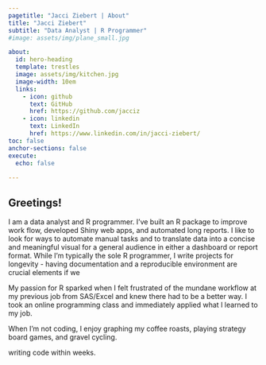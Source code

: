 ```yaml
---
pagetitle: "Jacci Ziebert | About"
title: "Jacci Ziebert"
subtitle: "Data Analyst | R Programmer"
#image: assets/img/plane_small.jpg

about:
  id: hero-heading
  template: trestles
  image: assets/img/kitchen.jpg
  image-width: 10em
  links:
    - icon: github
      text: GitHub
      href: https://github.com/jacciz
    - icon: linkedin
      text: LinkedIn
      href: https://www.linkedin.com/in/jacci-ziebert/
toc: false
anchor-sections: false
execute:
  echo: false
  
---
```


## Greetings!

I am a data analyst and R programmer. I've built an R package to improve work flow, developed Shiny web apps, and automated long reports. I like to look for ways to automate manual tasks and to translate data into a concise and meaningful visual for a general audience in either a dashboard or report format. While I'm typically the sole R programmer, I write projects for longevity - having documentation and a reproducible environment are crucial elements if we

My passion for R sparked when I felt frustrated of the mundane workflow at my previous job from SAS/Excel and knew there had to be a better way. I took an online programming class and immediately applied what I learned to my job. 

When I'm not coding, I enjoy graphing my coffee roasts, playing strategy board games, and gravel cycling.

writing code within weeks.








